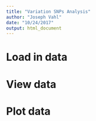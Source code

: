 ```yaml
---
title: "Variation SNPs Analysis"
author: "Joseph Vahl"
date: "10/24/2017"
output: html_document
---
```


# Load in data

# View data

# Plot data